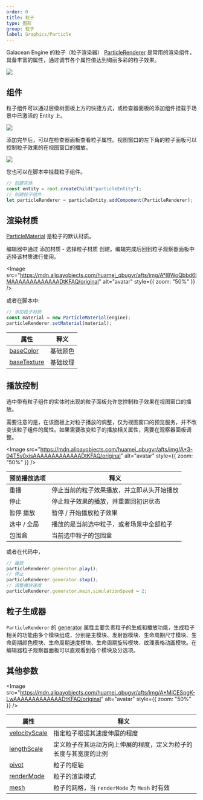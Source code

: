 ```yaml
---
order: 0
title: 粒子
type: 图形
group: 粒子
label: Graphics/Particle
---
```


Galacean Engine 的粒子（粒子渲染器） [ParticleRenderer](/apis/core/#ParticleRenderer) 是常用的渲染组件，具备丰富的属性，通过调节各个属性值达到绚丽多彩的粒子效果。

<Image src="https://mdn.alipayobjects.com/huamei_qbugvr/afts/img/A*oPEmTqfD_asAAAAAAAAAAAAADtKFAQ/original" />

## 组件

粒子组件可以通过层级树面板上方的快捷方式，或检查器面板的添加组件挂载于场景中已激活的 Entity 上。

<Image src="https://mdn.alipayobjects.com/huamei_qbugvr/afts/img/A*fD8iTZUbiI4AAAAAAAAAAAAADtKFAQ/original" />

添加完毕后，可以在检查器面板查看粒子属性。视图窗口的左下角的粒子面板可以控制粒子效果的在视图窗口的播放。

<Image src="https://mdn.alipayobjects.com/huamei_qbugvr/afts/img/A*KekfSb89BSIAAAAAAAAAAAAADtKFAQ/original" />

您也可以在脚本中挂载粒子组件。

```ts
// 创建实体
const entity = root.createChild("particleEntity");
// 创建粒子组件
let particleRenderer = particleEntity.addComponent(ParticleRenderer);
```

## 渲染材质

[ParticleMaterial](/apis/core/#ParticleMaterial) 是粒子的默认材质。

编辑器中通过 添加材质 - 选择粒子材质 创建。编辑完成后回到粒子观察器面板中选择该材质进行使用。

<Image src="https://mdn.alipayobjects.com/huamei_qbugvr/afts/img/A*l8WoQbbd6lMAAAAAAAAAAAAADtKFAQ/original" alt="avatar" style={{ zoom: "50%" }} />

或者在脚本中:

```ts
// 添加粒子材质
const material = new ParticleMaterial(engine);
particleRenderer.setMaterial(material);
```

| 属性                                                 | 释义     |
| ---------------------------------------------------- | -------- |
| [baseColor](/apis/core/#ParticleMaterial-baseColor)   | 基础颜色 |
| [baseTexture](/apis/core/#ParticleMaterial-baseColor) | 基础纹理 |

## 播放控制

选中带有粒子组件的实体时出现的粒子面板允许您控制粒子效果在视图窗口的播放。

需要注意的是，在该面板上对粒子播放的调整，仅为视图窗口的预览服务，并不改变该粒子组件的属性。如果需要改变粒子的播放相关属性，需要在观察器面板调整。

<Image src="https://mdn.alipayobjects.com/huamei_qbugvr/afts/img/A*3-04T5v0xisAAAAAAAAAAAAADtKFAQ/original" alt="avatar" style={{ zoom: "50%" }} />

| 预览播放选项 | 释义                                       |
| ------------ | ------------------------------------------ |
| 重播         | 停止当前的粒子效果播放，并立即从头开始播放 |
| 停止         | 停止粒子效果的播放，并重置回初识状态       |
| 暂停 播放    | 暂停 / 开始播放粒子效果                    |
| 选中 / 全局  | 播放的是当前选中粒子，或者场景中全部粒子   |
| 包围盒       | 当前选中粒子的包围盒                       |

或者在代码中，

```ts
// 播放
particleRenderer.generator.play();
// 停止
particleRenderer.generator.stop();
// 调整播放速度
particleRenderer.generator.main.simulationSpeed = 2;
```

## 粒子生成器

`ParticleRenderer` 的 [generator](/apis/core/#ParticleGenerator) 属性主要负责粒子的生成和播放功能，生成粒子相关的功能由多个模块组成，分别是主模块、发射器模块、生命周期尺寸模块、生命周期颜色模块、生命周期速度模块、生命周期旋转模块、纹理表格动画模块。在编辑器粒子观察器面板可以直观看到各个模块及分选项。

## 其他参数

<Image src="https://mdn.alipayobjects.com/huamei_qbugvr/afts/img/A*MiCESpgK-LwAAAAAAAAAAAAADtKFAQ/original" alt="avatar" style={{ zoom: "50%" }} />

| 属性 | 释义 |
| --- | --- |
| [velocityScale](/apis/core/#ParticleRenderer-velocityScale) | 指定粒子根据其速度伸展的程度 |
| [lengthScale](/apis/core/#ParticleRenderer-lengthScale) | 定义粒子在其运动方向上伸展的程度，定义为粒子的长度与其宽度的比例 |
| [pivot](/apis/core/#ParticleRenderer-pivot) | 粒子的枢轴 |
| [renderMode](/apis/core/#ParticleRenderer-renderMode) | 粒子的渲染模式 |
| [mesh](/apis/core/#ParticleRenderer-mesh) | 粒子的网格，当 `renderMode` 为 `Mesh` 时有效 |
